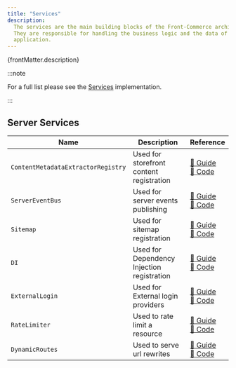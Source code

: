 ```yaml
---
title: "Services"
description:
  The services are the main building blocks of the Front-Commerce architecture.
  They are responsible for handling the business logic and the data of the
  application.
---
```


<p>{frontMatter.description}</p>

:::note

For a full list please see the
[Services](https://gitlab.blackswift.cloud/front-commerce/front-commerce/-/blob/main/packages/core/services/Services.ts)
implementation.

:::

## Server Services

| Name                               | Description                                | Reference                                                                                                                                                                                                                                                                            |
| ---------------------------------- | ------------------------------------------ | ------------------------------------------------------------------------------------------------------------------------------------------------------------------------------------------------------------------------------------------------------------------------------------ |
| `ContentMetadataExtractorRegistry` | Used for storefront content registration   | [📖 Guide](/docs/3.x/guides/magic-button/x-ray#register-the-extractor-in-the-contentmetadataextractorregistry) <br/> [🔗 Code](https://gitlab.blackswift.cloud/front-commerce/front-commerce/-/blob/main/packages/core/services/implementations/ContentMetadataExtractorRegistry.ts) |
| `ServerEventBus`                   | Used for server events publishing          | [📖 Guide](/docs/3.x/guides/server-side-events/create-an-event#use-the-event) <br/> [🔗 Code](https://gitlab.blackswift.cloud/front-commerce/front-commerce/-/blob/main/packages/core/services/implementations/ServerEventBus.ts)                                                    |
| `Sitemap`                          | Used for sitemap registration              | [📖 Guide](/docs/3.x/guides/customize-the-sitemap) <br/> [🔗 Code](https://gitlab.blackswift.cloud/front-commerce/front-commerce/-/blob/fb44e8f8510a0704e79898739206b283b5585535/packages/core/services/implementations/SitemapService/SitemapService.ts)                            |
| `DI`                               | Used for Dependency Injection registration | [📖 Guide](/docs/3.x/guides/dependency-injection) <br/> [🔗 Code](https://gitlab.blackswift.cloud/front-commerce/front-commerce/-/blob/5d65488bc7ed845df7b5e6be82afdf447526c95c/packages/core/services/implementations/DependencyInjection.ts)                                       |
| `ExternalLogin`                    | Used for External login providers          | [📖 Guide](/docs/3.x/extensions/external-login-providers) <br/> [🔗 Code](https://gitlab.blackswift.cloud/front-commerce/front-commerce/-/blob/main/packages/core/services/implementations/ExternalLogin.ts)                                                                         |
| `RateLimiter`                      | Used to rate limit a resource              | [📖 Guide](/docs/3.x/guides/prevent-excessive-usage-with-rate-limits) <br/> [🔗 Code](https://gitlab.blackswift.cloud/front-commerce/front-commerce/-/blob/218c9ef3dd8262cb760daee63cbf7123ad8b05ee/packages/core/services/implementations/RateLimiter/RateLimiter.ts)               |
| `DynamicRoutes`                    | Used to serve url rewrites                 | [📖 Guide](/docs/3.x/guides/dynamic-routing) <br/> [🔗 Code](https://gitlab.blackswift.cloud/front-commerce/front-commerce/-/blob/integration/fc-1646-dynamic-routes/packages/core/services/implementations/DynamicRoutes.ts?ref_type=heads)                                         |

